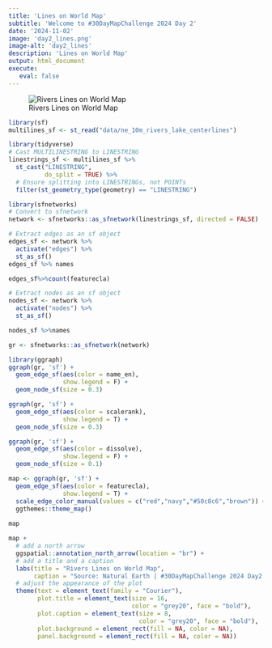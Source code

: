 ```yaml
---
title: 'Lines on World Map'
subtitle: 'Welcome to #30DayMapChallenge 2024 Day 2'
date: '2024-11-02'
image: 'day2_lines.png'
image-alt: 'day2_lines'
description: 'Lines on World Map'
output: html_document
execute: 
   eval: false
---
```


![Rivers Lines on World Map](day2_lines.png)


```r
library(sf)
multilines_sf <- st_read("data/ne_10m_rivers_lake_centerlines")
```


```r
library(tidyverse)
# Cast MULTILINESTRING to LINESTRING
linestrings_sf <- multilines_sf %>%
  st_cast("LINESTRING", 
          do_split = TRUE) %>%  
  # Ensure splitting into LINESTRINGs, not POINTs
  filter(st_geometry_type(geometry) == "LINESTRING")
```


```r
library(sfnetworks)
# Convert to sfnetwork
network <- sfnetworks::as_sfnetwork(linestrings_sf, directed = FALSE)
```

```r
# Extract edges as an sf object
edges_sf <- network %>%
  activate("edges") %>%
  st_as_sf()
edges_sf %>% names
```

```r
edges_sf%>%count(featurecla)
```

```r
# Extract nodes as an sf object
nodes_sf <- network %>%
  activate("nodes") %>%
  st_as_sf()

nodes_sf %>%names
```


```r
gr <- sfnetworks::as_sfnetwork(network)
```


```r
library(ggraph)
ggraph(gr, 'sf') + 
  geom_edge_sf(aes(color = name_en),
               show.legend = F) + 
  geom_node_sf(size = 0.3)
```

```r
ggraph(gr, 'sf') + 
  geom_edge_sf(aes(color = scalerank),
               show.legend = T) + 
  geom_node_sf(size = 0.3)
```



```r
ggraph(gr, 'sf') + 
  geom_edge_sf(aes(color = dissolve),
               show.legend = F) + 
  geom_node_sf(size = 0.1)
```

```r
map <- ggraph(gr, 'sf') + 
  geom_edge_sf(aes(color = featurecla),
               show.legend = T) +
  scale_edge_color_manual(values = c("red","navy","#50c8c6","brown")) + 
  ggthemes::theme_map() 
  
map  
```


```r
map + 
  # add a north arrow
  ggspatial::annotation_north_arrow(location = "br") +
  # add a title and a caption
  labs(title = "Rivers Lines on World Map",
       caption = "Source: Natural Earth | #30DayMapChallenge 2024 Day2 | @fgazzelloni") +
  # adjust the appearance of the plot
  theme(text = element_text(family = "Courier"),
        plot.title = element_text(size = 16, 
                                  color = "grey20", face = "bold"),
        plot.caption = element_text(size = 8, 
                                    color = "grey20", face = "bold"),
        plot.background = element_rect(fill = NA, color = NA),
        panel.background = element_rect(fill = NA, color = NA))
```


